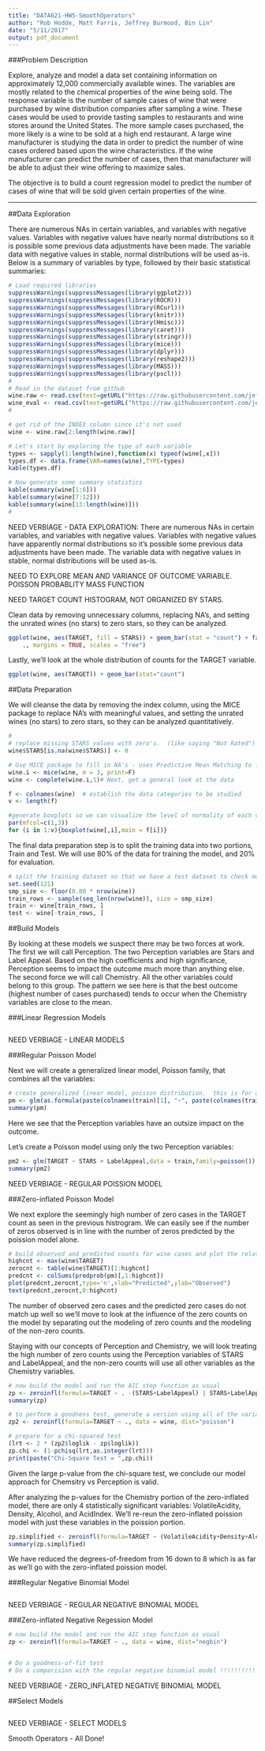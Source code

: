 ```yaml
---
title: "DATA621-HW5-SmoothOperators"
author: "Rob Hodde, Matt Farris, Jeffrey Burmood, Bin Lin"
date: "5/11/2017"
output: pdf_document
---
```


###Problem Description  
  
Explore, analyze and model a data set containing information on approximately 12,000 commercially available wines. The variables are mostly related to the chemical properties of the wine being sold. The response variable is the number of sample cases of wine that were purchased by wine distribution companies after sampling a wine. These cases would be used to provide tasting samples to restaurants and wine stores around the United States. The more sample cases purchased, the more likely is a wine to be sold at a high end restaurant. A large wine manufacturer is studying the data in order to predict the number of wine cases ordered based upon the wine characteristics. If the wine manufacturer can predict the number of cases, then that manufacturer will be able to adjust their wine offering to maximize sales.  
  
The objective is to build a count regression model to predict the number of cases of wine that will be sold given certain properties of the wine.  
  

\begin{center}
{\huge Data Exploration}
\end{center}

---

##Data Exploration
  
There are numerous NAs in certain variables, and variables with negative values. Variables with negative values have nearly normal distributions so it is possible some previous data adjustments have been made. The variable data with negative values in stable, normal distributions will be used as-is. Below is a summary of variables by type, followed by their basic statistical summaries:  
  
```r
# Load required libraries
suppressWarnings(suppressMessages(library(ggplot2)))
suppressWarnings(suppressMessages(library(ROCR)))
suppressWarnings(suppressMessages(library(RCurl)))
suppressWarnings(suppressMessages(library(knitr)))
suppressWarnings(suppressMessages(library(Hmisc)))
suppressWarnings(suppressMessages(library(caret)))
suppressWarnings(suppressMessages(library(stringr)))
suppressWarnings(suppressMessages(library(mice)))
suppressWarnings(suppressMessages(library(dplyr)))
suppressWarnings(suppressMessages(library(reshape2)))
suppressWarnings(suppressMessages(library(MASS)))
suppressWarnings(suppressMessages(library(pscl)))
#
# Read in the dataset from github
wine.raw <- read.csv(text=getURL("https://raw.githubusercontent.com/jeffreyburmood/data621/master/Homework5/wine-training-data.csv"),header=TRUE,na.strings=c(""," "), stringsAsFactors = FALSE)
wine_eval <- read.csv(text=getURL("https://raw.githubusercontent.com/jeffreyburmood/data621/master/Homework4/wine-evaluation-data.csv"),header=TRUE,na.strings=c(""," "), stringsAsFactors = FALSE)
# 

# get rid of the INDEX column since it's not used
wine <- wine.raw[2:length(wine.raw)]

# Let's start by exploring the type of each variable
types <- sapply(1:length(wine),function(x) typeof(wine[,x]))
types.df <- data.frame(VAR=names(wine),TYPE=types)
kable(types.df)

# Now generate some summary statistics
kable(summary(wine[1:6]))
kable(summary(wine[7:12]))
kable(summary(wine[13:length(wine)]))
#

```
  
NEED VERBIAGE - DATA EXPLORATION: There are numerous NAs in certain variables, and variables with negative values. Variables with negative values have apparently normal distributions so it's possible some previous data adjustments have been made. The variable data with negative values in stable, normal distributions will be used as-is.

NEED TO EXPLORE MEAN AND VARIANCE OF OUTCOME VARIABLE. POISSON PROBABLITY MASS FUNCTION

NEED TARGET COUNT HISTOGRAM, NOT ORGANIZED BY STARS.
  
Clean data by removing unnecessary columns, replacing NA's, and setting the unrated wines (no stars) to zero stars, so they can be analyzed.  
  

```r
ggplot(wine, aes(TARGET, fill = STARS)) + geom_bar(stat = "count") + facet_grid(STARS ~ 
    ., margins = TRUE, scales = "free")

```
  
Lastly, we'll look at the whole distribution of counts for the TARGET variable.  
  
```r
ggplot(wine, aes(TARGET)) + geom_bar(stat="count")
```
  
\begin{center}
{\huge Data Preparation}
\end{center}


##Data Preparation  
  
We will cleanse the data by removing the index column, using the MICE package to replace NA's with meaningful values, and setting the unrated wines (no stars) to zero stars, so they can be analyzed quantitatively.  
  
```r

#
# replace missing STARS values with zero's.  (like saying "Not Rated")
wine$STARS[is.na(wine$STARS)] <- 0 

# Use MICE package to fill in NA's - uses Predictive Mean Matching to fill in NA's 
wine.i <- mice(wine, m = 3, print=F)
wine <- complete(wine.i,1)# Next, get a general look at the data

f <- colnames(wine)  # establish the data categories to be studied
v <- length(f)

#generate boxplots so we can visualize the level of normality of each variable
par(mfcol=c(1,3))
for (i in 1:v){boxplot(wine[,i],main = f[i])}
```
  
The final data preparation step is to split the training data into two portions, Train and Test.  We will use 80% of the data for training the model, and 20% for evaluation.  
  
```r
# split the training dataset so that we have a test dataset to check modeling results against
set.seed(121)
smp_size <- floor(0.80 * nrow(wine))
train_rows <- sample(seq_len(nrow(wine)), size = smp_size)
train <- wine[train_rows, ]
test <- wine[-train_rows, ]

```
  

\begin{center}
{\huge Build Models}
\end{center}


##Build Models  
  
By looking at these models we suspect there may be two forces at work.  The first we will call Perception.  The two Perception variables are Stars and Label Appeal.  Based on the high coefficients and high significance, Perception seems to impact the outcome much more than anything else.  The second force we will call Chemistry.  All the other variables could belong to this group.  The pattern we see here is that the best outcome (highest number of cases purchased) tends to occur when the Chemistry variables are close to the mean.    
  
###Linear Regression Models  
  
```r

```
  
NEED VERBIAGE - LINEAR MODELS  
  
###Regular Poisson Model  
  
Next we will create a generalized linear model, Poisson family, that combines all the variables:  
  
```r
# create generalized linear model, poisson distribution.  this is for analyzing count data 
pm <- glm(as.formula(paste(colnames(train)[1], "~", paste(colnames(train)[-1], collapse = "+"), sep = "")),data = train,family=poisson()) 
summary(pm)
```
  
Here we see that the Perception variables have an outsize impact on the outcome.  
  
Let's create a Poisson model using only the two Perception variables:  
  
```r

pm2 <- glm(TARGET ~ STARS + LabelAppeal,data = train,family=poisson()) 
summary(pm2)

```
  
NEED VERBIAGE - REGULAR POISSION MODEL  
  
###Zero-inflated Poisson Model  
  
We next explore the seemingly high number of zero cases in the TARGET count as seen in the previous histrogram. We can easily see if the number of zeros observed is in line with the number of zeros predicted by the poission model alone.  
  
```r
# build observed and predicted counts for wine cases and plot the relationship
highcnt <- max(wine$TARGET)
zerocnt <- table(wine$TARGET)[1:highcnt]
predcnt <- colSums(predprob(pm)[,1:highcnt])
plot(predcnt,zerocnt,type='n',xlab="Predicted",ylab="Observed")
text(predcnt,zerocnt,0:highcnt)

```
  
The number of observed zero cases and the predicted zero cases do not match up well so we'll move to look at the influence of the zero counts on the model by separating out the modeling of zero counts and the modeling of the non-zero counts.  

Staying with our concepts of Perception and Chemistry, we will look treating the high number of zero counts using the Perception variables of STARS and LabelAppeal, and the non-zero counts will use all other variables as the Chemistry variables.  
  
```r

# now build the model and run the AIC step function as usual
zp <- zeroinfl(formula=TARGET ~ . -(STARS+LabelAppeal) | STARS+LabelAppeal, data = wine, dist="poisson")
summary(zp)

# to perform a goodness test, generate a version using all of the variables
zp2 <- zeroinfl(formula=TARGET ~ ., data = wine, dist="poisson")

# prepare for a chi-squared test
(lrt <- 2 * (zp2$loglik - zp$loglik))
zp.chi <- (1-pchisq(lrt,as.integer(lrt)))
print(paste("Chi-Square Test = ",zp.chi))

```
  
Given the large p-value from the chi-square test, we conclude our model approach for Chemsitry vs Perception is valid.  
  
After analyzing the p-values for the Chemistry portion of the zero-inflated model, there are only 4 statistically significant variables: VolatileAcidity, Density, Alcohol, and AcidIndex. We'll re-reun the zero-inflated poission model with just these variables in the poission portion.  
  
```r
zp.simplified <- zeroinfl(formula=TARGET ~ (VolatileAcidity+Density+Alcohol+AcidIndex) -(STARS+LabelAppeal) | STARS+LabelAppeal, data = wine, dist="poisson")
summary(zp.simplified)

```
  
We have reduced the degrees-of-freedom from 16 down to 8 which is as far as we'll go with the zero-inflated poission model.  
  
  
###Regular Negative Binomial Model  
  
```r

```
  
NEED VERBIAGE - REGULAR NEGATIVE BINOMIAL MODEL  
  
###Zero-inflated Negative Regession Model  
  
```r

# now build the model and run the AIC step function as usual
zp <- zeroinfl(formula=TARGET ~ ., data = wine, dist="negbin")


# Do a goodness-of-fit test
# Do a comparision with the regular negative binomial model !!!!!!!!!!

```
  
NEED VERBIAGE - ZERO_INFLATED NEGATIVE BINOMIAL MODEL  
  

\begin{center}
{\huge Select Models}
\end{center}

##Select Models  
  
```r

```
  
NEED VERBIAGE - SELECT MODELS  
  
Smooth Operators - All Done!  
